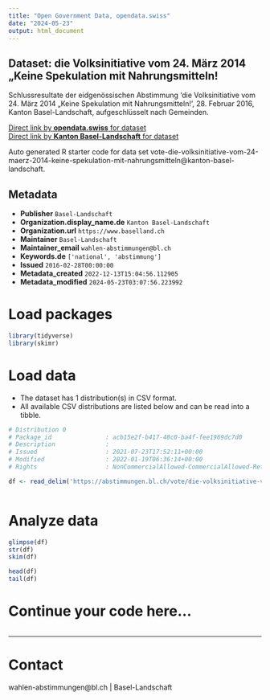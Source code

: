 ```yaml
---
title: "Open Government Data, opendata.swiss"
date: "2024-05-23"
output: html_document
---
```


## Dataset: die Volksinitiative vom 24. März 2014 „Keine Spekulation mit Nahrungsmitteln!

Schlussresultate der eidgenössischen Abstimmung 'die Volksinitiative vom 24. März 2014 „Keine Spekulation mit Nahrungsmitteln!', 28. Februar 2016, Kanton Basel-Landschaft, aufgeschlüsselt nach Gemeinden.

[Direct link by **opendata.swiss** for dataset](https://opendata.swiss/de/dataset/die-volksinitiative-vom-24-marz-2014-keine-spekulation-mit-nahrungsmitteln)<br>
[Direct link by **Kanton Basel-Landschaft** for dataset](https://abstimmungen.bl.ch/vote/die-volksinitiative-vom-24-maerz-2014-keine-spekulation-mit-nahrungsmitteln/data)

Auto generated R starter code for data set vote-die-volksinitiative-vom-24-maerz-2014-keine-spekulation-mit-nahrungsmitteln@kanton-basel-landschaft.

## Metadata

- **Publisher** `Basel-Landschaft`
- **Organization.display_name.de** `Kanton Basel-Landschaft`
- **Organization.url** `https://www.baselland.ch`
- **Maintainer** `Basel-Landschaft`
- **Maintainer_email** `wahlen-abstimmungen@bl.ch`
- **Keywords.de** `['national', 'abstimmung']`
- **Issued** `2016-02-28T00:00:00`
- **Metadata_created** `2022-12-13T15:04:56.112905`
- **Metadata_modified** `2024-05-23T03:07:56.223992`


# Load packages

```r

library(tidyverse)
library(skimr)

```

# Load data

-   The dataset has 1 distribution(s) in CSV format.
-   All available CSV distributions are listed below and can be read into a tibble.

```r

# Distribution 0
# Package_id               : acb15e2f-b417-48c0-ba4f-fee1969dc7d0
# Description              : 
# Issued                   : 2021-07-23T17:52:11+00:00
# Modified                 : 2022-01-19T06:36:14+00:00
# Rights                   : NonCommercialAllowed-CommercialAllowed-ReferenceRequired

df <- read_delim('https://abstimmungen.bl.ch/vote/die-volksinitiative-vom-24-maerz-2014-keine-spekulation-mit-nahrungsmitteln/data-csv')



```

# Analyze data

```r

glimpse(df)
str(df)
skim(df)

head(df)
tail(df)

```

# Continue your code here...

```r

```

------------------------------------------------------------------------

# Contact

wahlen-abstimmungen@bl.ch | Basel-Landschaft
